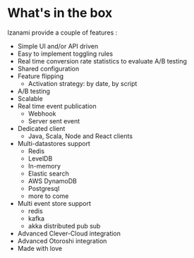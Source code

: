 # What's in the box

Izanami provide a couple of features :

- Simple UI and/or API driven
- Easy to implement toggling rules
- Real time conversion rate statistics to evaluate A/B testing
- Shared configuration
- Feature flipping
  - Activation strategy: by date, by script
- A/B testing
- Scalable
- Real time event publication
  - Webhook
  - Server sent event
- Dedicated client
  - Java, Scala, Node and React clients
- Multi-datastores support
  - Redis
  - LevelDB
  - In-memory
  - Elastic search
  - AWS DynamoDB
  - Postgresql
  - more to come
- Multi event store support
  - redis
  - kafka
  - akka distributed pub sub
- Advanced Clever-Cloud integration
- Advanced Otoroshi integration
- Made with love
